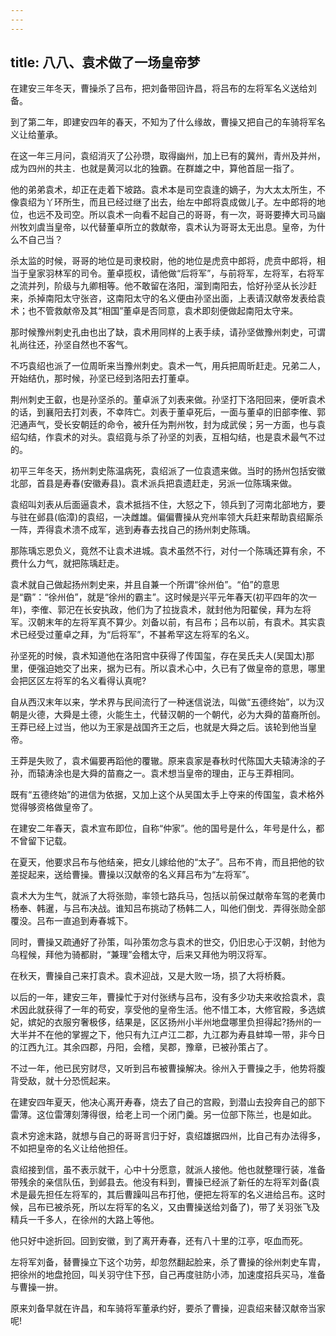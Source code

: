 ```yaml
---
---
---
```

title: 八八、袁术做了一场皇帝梦
---



在建安三年冬天，曹操杀了吕布，把刘备带回许昌，将吕布的左将军名义送给刘备。

到了第二年，即建安四年的春天，不知为了什么缘故，曹操又把自己的车骑将军名义让给董承。

在这一年三月问，袁绍消灭了公孙瓒，取得幽州，加上已有的冀州，青州及并州，成为四州的共主．也就是黄河以北的独霸。在群雄之中，算他首屈一指了。

他的弟弟袁术，却正在走着下坡路。袁术本是司空袁逢的嫡子，为大太太所生，不像袁绍为丫环所生，而且已经过继了出去，绐左中郎将袁成做儿子。左中郎将的地位，也远不及司空。所以袁术一向看不起自己的哥哥，有一次，哥哥要捧大司马幽州牧刘虞当皇帝，以代替董卓所立的救献帝，袁术认为哥哥太无出息。皇帝，为什么不自己当？

杀太监的时候，哥哥的地位是司隶校尉，他的地位是虎贲中郎将，虎贲中郎将，相当于皇家羽林军的司令。董卓揽权，请他做“后将军”，与前将军，左将军，右将军之流并列，阶级与九卿相等。他不敢留在洛阳，溜到南阳去，恰好孙坚从长沙赶来，杀掉南阳太守张咨，这南阳太守的名义便由孙坚出面，上表请汉献帝发表给袁术；也不管救献帝及其“相国”董卓是否同意，袁术即刻便做起南阳太守来。

那时候豫州刺史孔由也出了缺，袁术用同样的上表手续，请孙坚做豫州刺史，可谓礼尚往还，孙坚自然也不客气。

不巧袁绍也派了一位周昕来当豫州刺史。袁术一气，用兵把周昕赶走。兄弟二人，开始结仇，那时候，孙坚已经到洛阳去打董卓。

荆州刺史王叡，也是孙坚杀的。董卓派了刘表来做。孙坚打下洛阳回来，便听袁术的话，到襄阳去打刘表，不幸阵亡。刘表于董卓死后，一面与董卓的旧部李傕、郭汜通声气，受长安朝廷的命令，被升任为荆州牧，封为成武侯；另一方面，也与袁绍勾结，作袁术的对头。袁绍竟与杀了孙坚的刘表，互相勾结，也是袁术最气不过的。

初平三年冬天，扬州刺史陈温病死，袁绍派了一位袁遗来做。当时的扬州包括安徽北部，首县是寿春(安徽寿县)。袁术派兵把袁遗赶走，另派一位陈瑀来做。

袁绍叫刘表从后面逼袁术，袁术抵挡不住，大怒之下，领兵到了河南北部地方，要与驻在邺县(临漳)的袁绍，一决雌雄。偏偏曹操从兖州率领大兵赶来帮助袁绍厮杀一阵，弄得袁术溃不成军，逃到寿春去找自己的扬州刺史陈瑀。

那陈瑀忘恩负义，竟然不让袁术进城。袁术虽然不行，对付一个陈瑀还算有余，不费什么力气，就把陈瑀赶走。

袁术就自己做起扬州刺史来，并且自兼一个所谓“徐州伯”。“伯”的意思是“霸”：“徐州伯”，就是“徐州的霸主”。这时候是兴平元年春天(初平四年的次一年)，李傕、郭汜在长安执政，他们为了拉拢袁术，就封他为阳翟侯，拜为左将军。汉朝末年的左将军真不算少。刘备以前，有吕布；吕布以前，有袁术。其实袁术已经受过董卓之拜，为“后将军”，不甚希罕这左将军的名义。

孙坚死的时候，袁术知道他在洛阳宫中获得了传国玺，存在吴氏夫人(吴国太)那里，便强迫她交了出来，据为已有。所以袁术心中，久已有了做皇帝的意思，哪里会把区区左将军的名义看得认真呢?

自从西汉末年以来，学术界与民间流行了一种迷信说法，叫做“五德终始”，以为汉朝是火德，大舜是土德，火能生土，代替汉朝的一个朝代，必为大舜的苗裔所创。王莽已经上过当，他以为王家是战国齐王之后，也就是大舜之后。该轮到他当皇帝。

王莽是失败了，袁术偏要再蹈他的覆辙。原来袁家是春秋时代陈国大夫辕涛涂的子孙，而辕涛涂也是大舜的苗裔之一。袁术想当皇帝的理由，正与王莽相同。

既有“五德终始”的进信为依据，又加上这个从吴国太手上夺来的传国玺，袁术格外觉得够资格做皇帝了。

在建安二年春天，袁术宣布即位，自称“仲家”。他的国号是什么，年号是什么，都不曾留下记载。

在夏天，他要求吕布与他结亲，把女儿嫁给他的“太子”。吕布不肯，而且把他的钦差捉起来，送给曹操。曹操以汉献帝的名义拜吕布为“左将军”。

袁术大为生气，就派了大将张勋，率领七路兵马，包括以前保过献帝车驾的老黄巾杨奉、韩暹，与吕布决战。谁知吕布挑动了杨韩二人，叫他们倒戈．弄得张勋全部覆没。吕布一直追到寿春城下。

同时，曹操又疏通好了孙策，叫孙策勿念与袁术的世交，仍旧忠心于汉朝，封他为乌程候，拜他为骑都尉，“兼理”会稽太守，后来又拜他为明汉将军。

在秋天，曹操自己来打袁术。袁术迎战，又是大败一场，损了大将桥蕤。

以后的一年，建安三年，曹操忙于对付张绣与吕布，没有多少功夫来收拾袁术，袁术因此就获得了一年的苟安，享受他的皇帝生活。他不惜工本，大修官殿，多选嫔妃，嫔妃的衣服穷奢极侈，结果是，区区扬州小半州地盘哪里负担得起?扬州的一大半并不在他的掌握之下，他只有九江卢江二郡，九江郡为寿县蚌埠一带，非今日的江西九江。其余四郡，丹阳，会稽，吴郡，豫章，已被孙策占了。

不过一年，他已民穷财尽，又听到吕布被曹操解决。徐州入于曹操之手，他势将腹背受敌，就十分恐慌起来。

在建安四年夏天，他决心离开寿春，烧去了自己的宫殿，到潜山去投奔自己的部下雷薄。这位雷薄刻薄得很，给老上司一个闭门羹。另一位部下陈兰，也是如此。

袁术穷途末路，就想与自己的哥哥言归于好，袁绍雄据四州，比自己有办法得多，不如把皇帝的名义让给他担任。

袁绍接到信，虽不表示就干，心中十分愿意，就派人接他。他也就整理行装，准备带残余的亲信队伍，到邺县去。他没有料到，曹操已经派了新任的左将军刘备(袁术是最先担任左将军的，其后曹躁叫吕布打他，便把左将军的名义进给吕布。这时候，吕布已被杀死，所以左将军的名义，又由曹操送给刘备了)，带了关羽张飞及精兵一千多人，在徐州的大路上等他。

他只好中途折回。回到安徽，到了离开寿春，还有八十里的江亭，呕血而死。

左将军刘备，替曹操立下这个功劳，却忽然翻起脸来，杀了曹操的徐州刺史车胄，把徐州的地盘抢回，叫关羽守住下邳，自己再度驻防小沛，加速度招兵买马，准备与曹操一拚。

原来刘备早就在许昌，和车骑将军董承约好，要杀了曹操，迎袁绍来替汉献帝当家呢!